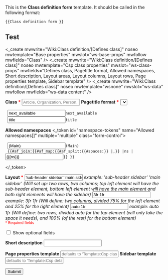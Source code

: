 <noinclude>
This is the '''Class definition form''' template. It should be called in the following format:

<pre>
{{Class definition form }}
</pre>

==Test==
{{Class definition form }}
  
</noinclude><includeonly><form action="addToWiki" show-on-select="show-on-select">

<_create mwwrite="Wiki:Class definition/[Defines class]" noseo mwtemplate="Base properties" mwslot="ws-base-props" mwfollow mwfields="Class" />
<_create mwwrite="Wiki:Class definition/[Defines class]" noseo mwtemplate="Csp class properties" mwslot="ws-class-props" mwfields="Defines class, Pagetitle format, Allowed namespaces, Short description, Layout areas, Layout columns, Layout rows, Page properties template, Sidebar template"  />
<_create mwwrite="Wiki:Class definition/[Defines class]" noseo mwtemplate="wsnone" mwslot="ws-data" mwfollow mwfields="ws-data content" />

<input type="hidden" name="Class" value="Class definition" />
<input type="hidden" name="ws-data content" value="{
}" /><!-- empty json for _edit to work when editing parameter definitions after creating a class definition -->

<b>Class <span style="color:red">*</span></b>
<input name="Defines class" type="text" placeholder="Article, Organization, Person, Project" type="text" pattern="[a-zA-Z0-9-_\s]+" title="allowed characters: alphanumerical, spaces, '-' and '_' " class="form-control mb-3" required="required" /><!--

// Pagetitle format
--><b>Pagetitle format <span style="color:red">*</span></b>
<select name="Pagetitle format" class="form-control" >
  <input type="option" value="next_available" >next_available</input>
  <input type="option" value="title" >title</input>
</select>
<!--

// Allowed namespaces
--><b>Allowed namespaces</b>
<_token id="namespace-tokens" name="Allowed namespaces[]" multiple="multiple" class="form-control">
  <input type="option" value="(Main)">(Main)</input>
  {{#af_join:{{#af_map:{{#af_split:{{#spaces:}} |,}} |ns |<input type="option" value="{{{ns}}}">{{{ns}}}</input>}} }}
</_token>
<!--

// Layout fields

--><div class="mb-3">
<b>Layout <span style="color:red">*</span></b>
<input name="Layout areas" type="text" class="form-control" placeholder="Areas" required="required" value="'sub-header sidebar' 'main sidebar'" />
<i class="text-muted">example: 'sub-header sidebar' 'main sidebar' (Will set up: two rows, two columns; top left element will have the sub-header element, bottom left element will have the main element and both right elements will have the sidebar)</i>
<input name="Layout columns" type="text" class="form-control" placeholder="Columns" required="required" value="3fr 1fr" />
<i class="text-muted">example: 3fr 1fr (Will define: two columns, divided 75% for the left element and 25% for the right element)</i>
<input name="Layout rows" type="text" class="form-control" placeholder="Rows" required="required" value="auto 1fr" />
<i class="text-muted">example: auto 1fr (Will define: two rows, divided auto for the top element (will only take the space it needs), and 100% (of the rest) for the bottom element)</i><br/>
<span style="color:red; font-size:smaller">* Required fields</span>
</div>

<label><input type="checkbox" show-on-checked="optional-fields" /> Show optional fields</label>

<div class="hidden" show-on-select-trigger="optional-fields" >
<b>Short description</b>
<input name="Short description" type="textarea" class="form-control mb-3" rows="3" ></input>

<b>Page properties template</b>
<input name="Page properties template" type="text" placeholder="defaults to 'Template:Csp class properties'" type="text" pattern="[a-zA-Z0-9-_\s]+" title="allowed characters: alphanumerical, spaces, '-' and '_' " class="form-control mb-3" />
<b>Sidebar template</b>
<input name="Sidebar template" type="text" placeholder="defaults to 'Template:Csp default sidebar'" type="text" pattern="[a-zA-Z0-9-_\s]+" title="allowed characters: alphanumerical, spaces, '-' and '_' " class="form-control mb-3" />

</div><!-- end of .collapse -->

<div class="text-right"><input type="submit" class="btn btn-primary" value="Submit" /></div>

</form></includeonly>